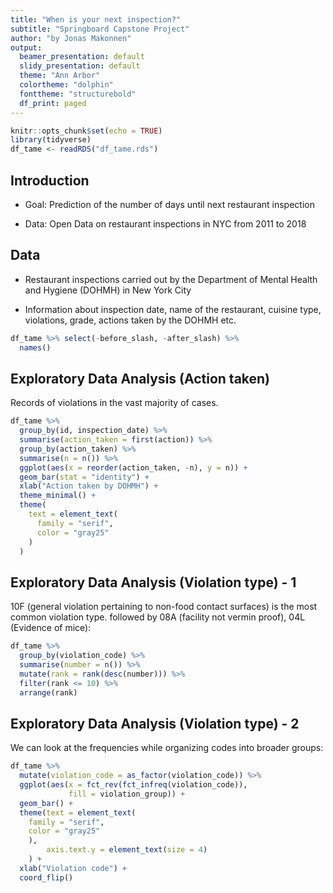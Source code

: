 ```yaml
---
title: "When is your next inspection?"
subtitle: "Springboard Capstone Project"
author: "by Jonas Makonnen"
output:
  beamer_presentation: default
  slidy_presentation: default
  theme: "Ann Arbor"
  colortheme: "dolphin"
  fonttheme: "structurebold"
  df_print: paged
---
```


```r
knitr::opts_chunk$set(echo = TRUE)
library(tidyverse)
df_tame <- readRDS("df_tame.rds")
```


## Introduction
- Goal: Prediction of the number of days until next restaurant inspection

- Data: Open Data on restaurant inspections in NYC from 2011 to 2018


## Data

- Restaurant inspections carried out by the Department of Mental Health and Hygiene (DOHMH) in New York City

- Information about inspection date, name of the restaurant, cuisine type, violations, grade, actions taken by the DOHMH etc. 

```r
df_tame %>% select(-before_slash, -after_slash) %>% 
  names()
```

## Exploratory Data Analysis (Action taken)

Records of violations in the vast majority of cases.

```r
df_tame %>% 
  group_by(id, inspection_date) %>% 
  summarise(action_taken = first(action)) %>% 
  group_by(action_taken) %>% 
  summarise(n = n()) %>% 
  ggplot(aes(x = reorder(action_taken, -n), y = n)) +
  geom_bar(stat = "identity") +
  xlab("Action taken by DOHMH") +
  theme_minimal() +
  theme(
    text = element_text(
      family = "serif",
      color = "gray25"
    )
  )
```


## Exploratory Data Analysis (Violation type) - 1

10F (general violation pertaining to non-food contact surfaces) is the most common violation type. followed by 08A (facility not vermin proof), 04L (Evidence of mice):

```r
df_tame %>% 
  group_by(violation_code) %>% 
  summarise(number = n()) %>% 
  mutate(rank = rank(desc(number))) %>% 
  filter(rank <= 10) %>% 
  arrange(rank)
```

## Exploratory Data Analysis (Violation type) - 2

We can look at the frequencies while organizing codes into broader groups:

```r
df_tame %>% 
  mutate(violation_code = as_factor(violation_code)) %>% 
  ggplot(aes(x = fct_rev(fct_infreq(violation_code)), 
             fill = violation_group)) +
  geom_bar() +
  theme(text = element_text(
    family = "serif",
    color = "gray25"
    ),
        axis.text.y = element_text(size = 4)
    ) +
  xlab("Violation code") + 
  coord_flip()
```

